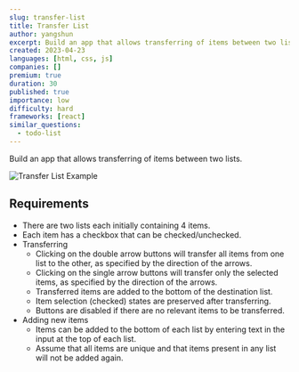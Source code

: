 ```yaml
---
slug: transfer-list
title: Transfer List
author: yangshun
excerpt: Build an app that allows transferring of items between two lists
created: 2023-04-23
languages: [html, css, js]
companies: []
premium: true
duration: 30
published: true
importance: low
difficulty: hard
frameworks: [react]
similar_questions:
  - todo-list
---
```


Build an app that allows transferring of items between two lists.

![Transfer List Example](/img/questions/transfer-list/transfer-list-example.png)

## Requirements

- There are two lists each initially containing 4 items.
- Each item has a checkbox that can be checked/unchecked.
- Transferring
  - Clicking on the double arrow buttons will transfer all items from one list to the other, as specified by the direction of the arrows.
  - Clicking on the single arrow buttons will transfer only the selected items, as specified by the direction of the arrows.
  - Transferred items are added to the bottom of the destination list.
  - Item selection (checked) states are preserved after transferring.
  - Buttons are disabled if there are no relevant items to be transferred.
- Adding new items
  - Items can be added to the bottom of each list by entering text in the input at the top of each list.
  - Assume that all items are unique and that items present in any list will not be added again.
